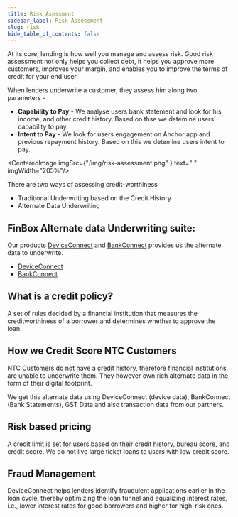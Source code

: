 ```yaml
---
title: Risk Asessment
sidebar_label: Risk Assessment
slug: risk
hide_table_of_contents: false
---
```




At its core, lending is how well you manage and assess risk. Good risk assessment not only helps you collect debt, it helps you approve more customers, improves your margin, and enables you to improve the terms of credit for your end user.

When lenders underwrite a customer, they assess him along two parameters - 

* **Capability to Pay** - We analyse users bank statement and look for his income, and other credit history. Based on thse we detemine users' capability to pay.
* **Intent to Pay** - We look for users engagement on Anchor app and previous repayment history. Based on this we detemine users intent to pay.

<CenteredImage  imgSrc={"/img/risk-assessment.png" } text=" " imgWidth="205%"/>

There are two ways of assessing credit-worthiness

* Traditional Underwriting based on the Credit History
* Alternate Data Underwriting




## FinBox Alternate data Underwriting suite:

Our products [DeviceConnect](/product/products/device-connect) and [BankConnect](/product/products/bank-connect) provides us the alternate data to underwrite.


* [DeviceConnect](/product/products/device-connect)
* [BankConnect](/product/products/bank-connect)

## What is a credit policy?

A set of rules decided by a financial institution that measures the creditworthiness of a borrower and determines whether to approve the loan.



## How we Credit Score NTC Customers
NTC Customers do not have a credit history, therefore financial institutions are unable to underwrite them.
They however own rich alternate data in the form of their digital footprint. 

We get this alternate data using DeviceConnect (device data), BankConnect (Bank Statements), GST Data and also transaction data from our partners.

## Risk based pricing

A credit limit is set for users based on their credit history, bureau score, and credit score. We do not live large ticket loans to users with low credit score.

## Fraud Management

DeviceConnect helps lenders identify fraudulent applications earlier in the loan cycle, thereby optimizing the loan funnel and equalizing interest rates, i.e., lower interest rates for good borrowers and higher for high-risk ones.
